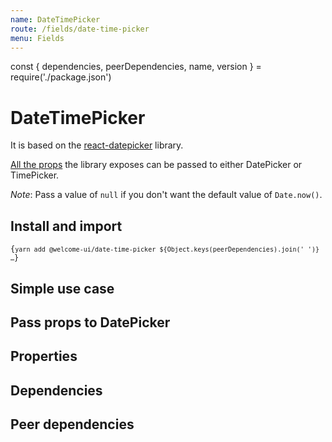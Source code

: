 ```yaml
---
name: DateTimePicker
route: /fields/date-time-picker
menu: Fields
---
```


const { dependencies, peerDependencies, name, version } = require('./package.json')

# DateTimePicker

<TagVersion version={version} name={name} />

It is based on the [react-datepicker](https://github.com/Hacker0x01/react-datepicker) library.

[All the props](https://github.com/Hacker0x01/react-datepicker/blob/master/docs/datepicker.md) the library exposes can be passed to either DatePicker or TimePicker.

_Note_: Pass a value of `null` if you don't want the default value of `Date.now()`.

## Install and import

<Code language="bash">{`
  yarn add @welcome-ui/date-time-picker ${Object.keys(peerDependencies).join(' ')}
  …
`}</Code>

## Simple use case

<Playground>
  <Form initialValues={{ welcome: Date.now() }}>
    <ConnectedField component={DateTimePicker} label="Date" name="welcome" />
  </Form>
</Playground>

## Pass props to DatePicker

<Playground>
  <Form initialValues={{ welcome2: Date.now() }}>
    <ConnectedField
      component={DatePicker}
      dateFormat="MMM dd yyyy"
      label="Date"
      name="welcome2"
      popperProps={{ zIndex: 50 }}
      showMonthDropdown
      showYearDropdown
    />
  </Form>
</Playground>

## Properties

<Props of={DateTimePicker} />

## Dependencies

<Dependencies dependencies={dependencies} />

## Peer dependencies

<Dependencies dependencies={peerDependencies} />
